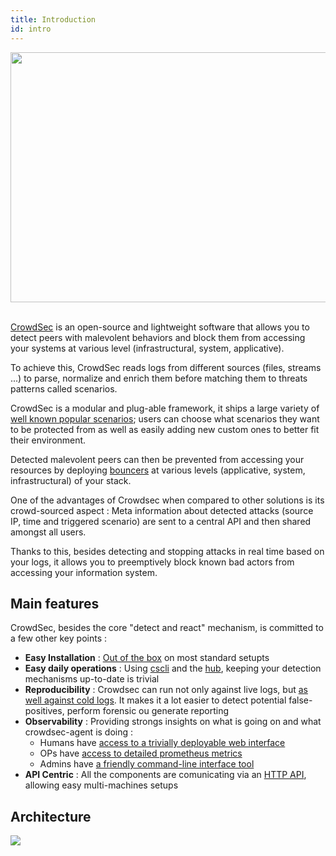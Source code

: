 ```yaml
---
title: Introduction
id: intro
---
```




<div style={{display: 'flex'}}>
    <div style={{textAlign: 'center', flex: '1'}}>
    <img width="700" height="400" src={useBaseUrl('/img/crowdsec_ecosystem.png')} />
    </div>
</div>
&nbsp;
&nbsp;

[CrowdSec](https://github.com/crowdsecurity/crowdsec) is an open-source and lightweight software that allows you to detect peers with malevolent behaviors and block them from accessing your systems at various level (infrastructural, system, applicative).

To achieve this, CrowdSec reads logs from different sources (files, streams ...) to parse, normalize and enrich them before matching them to threats patterns called scenarios. 

CrowdSec is a modular and plug-able framework, it ships a large variety of [well known popular scenarios](https://hub.crowdsec.net/browse/#configurations); users can choose what scenarios they want to be protected from as well as easily adding new custom ones to better fit their environment.

Detected malevolent peers can then be prevented from accessing your resources by deploying [bouncers](https://hub.crowdsec.net/browse/#bouncers) at various levels (applicative, system, infrastructural) of your stack.

One of the advantages of Crowdsec when compared to other solutions is its crowd-sourced aspect : Meta information about detected attacks (source IP, time and triggered scenario) are sent to a central API and then shared amongst all users.

Thanks to this, besides detecting and stopping attacks in real time based on your logs, it allows you to preemptively block known bad actors from accessing your information system.

## Main features

CrowdSec, besides the core "detect and react" mechanism,  is committed to a few other key points :

 - **Easy Installation** : [Out of the box](/getting_started/install.mdx) on most standard setupts
 - **Easy daily operations** : Using [cscli](/cscli/cscli.md) and the [hub](http://hub.crowdsec.net), keeping your detection mechanisms up-to-date is trivial
 - **Reproducibility** : Crowdsec can run not only against live logs, but [as well against cold logs](/user_guides/replay_mode.md). It makes it a lot easier to detect potential false-positives, perform forensic ou generate reporting
 - **Observability** : Providing strongs insights on what is going on and what crowdsec-agent is doing :
    - Humans have [access to a trivially deployable web interface](/observability/dashboard.md)
    - OPs have [access to detailed prometheus metrics](/observability/prometheus.md)
    - Admins have [a friendly command-line interface tool](/observability/cscli.md)
  - **API Centric** : All the components are comunicating via an [HTTP API](/local_api/intro.md), allowing easy multi-machines setups


## Architecture


<div style={{display: 'flex'}}>
    <div style={{textAlign: 'center', flex: '1'}}>
    <img src={useBaseUrl('/img/crowdsec_architecture.png')}></img>
    </div>
</div>

